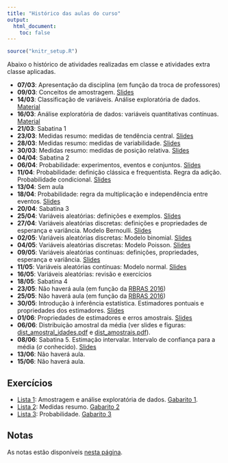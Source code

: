 ```yaml
---
title: "Histórico das aulas do curso"
output:
  html_document:
    toc: false
---
```


```r
source("knitr_setup.R")
```

Abaixo o histórico de atividades realizadas em classe e atividades extra
classe aplicadas.

- **07/03**: Apresentação da disciplina (em função da troca de professores)
- **09/03**: Conceitos de amostragem. [Slides](01_introducao_e_amostragem/01_Introducao_a_Estatistica_e_amostragem.pdf)
- **14/03**: Classificação de variáveis. Análise exploratória de dados.
  [Material](02_Analise_Exploratoria_de_Dados.html)
- **16/03**: Análise exploratória de dados: variáveis quantitativas
  contínuas. [Material](02_Analise_Exploratoria_de_Dados.html)
- **21/03**: Sabatina 1
- **23/03**: Medidas resumo: medidas de tendência central.
  [Slides](03_Medidas_resumo/03_Medidas_resumo.pdf)
- **28/03**: Medidas resumo: medidas de variabilidade.
  [Slides](03_Medidas_resumo/03_Medidas_resumo.pdf)
- **30/03**: Medidas resumo: medidas de posição relativa.
  [Slides](03_Medidas_resumo/03_Medidas_resumo.pdf)
- **04/04**: Sabatina 2
- **06/04**: Probabilidade: experimentos, eventos e conjuntos.
  [Slides](04_Probabilidade/04_Probabilidade.pdf)
- **11/04**: Probabilidade: definição clássica e frequentista. Regra da
  adição. Probabilidade condicional.
  [Slides](04_Probabilidade/04_Probabilidade.pdf)
- **13/04**: Sem aula
- **18/04**: Probabilidade: regra da multiplicação e independência entre
  eventos. [Slides](04_Probabilidade/04_Probabilidade.pdf)
- **20/04**: Sabatina 3
- **25/04**: Variáveis aleatórias: definições e exemplos.
  [Slides](05_Variaveis_aleatorias/05_Variaveis_Aleatorias.pdf)
- **27/04**: Variáveis aleatórias discretas: definições e propriedades
  de esperança e variância. Modelo Bernoulli.
  [Slides](05_Variaveis_aleatorias/05_Variaveis_Aleatorias.pdf)
- **02/05**: Variáveis aleatórias discretas: Modelo binomial.
  [Slides](05_Variaveis_aleatorias/05_Variaveis_Aleatorias.pdf)
- **04/05**: Variáveis aleatórias discretas: Modelo Poisson.
  [Slides](05_Variaveis_aleatorias/05_Variaveis_Aleatorias.pdf)
- **09/05**: Variáveis aleatórias contínuas: definições, propriedades,
  esperança e variância.
  [Slides](05_Variaveis_aleatorias/05_Variaveis_Aleatorias.pdf)
- **11/05**: Variáveis aleatórias contínuas: Modelo normal.
  [Slides](05_Variaveis_aleatorias/05_Variaveis_Aleatorias.pdf)
- **16/05**: Variáveis aleatórias: revisão e exercícios
- **18/05**: Sabatina 4
- **23/05**: Não haverá aula (em função da [RBRAS 2016])
- **25/05**: Não haverá aula (em função da [RBRAS 2016])
- **30/05**: Introdução à inferência estatística. Estimadores pontuais e
  propriedades dos estimadores.
  [Slides](06_Estimacao_pontual/06_Estimacao_pontual.pdf)
- **01/06**: Propriedades de estimadores e erros amostrais.
  [Slides](06_Estimacao_pontual/06_Estimacao_pontual.pdf)
- **06/06**: Distribuição amostral da média (ver slides e figuras:
  [dist_amostral_idades.pdf](06_Estimacao_pontual/dist_amostral_idades.pdf)
  e [dist_amostrais.pdf](06_Estimacao_pontual/dist_amostrais.pdf)).
- **08/06**: Sabatina 5. Estimação intervalar. Intervalo de confiança
  para a média ($\sigma$ conhecido).
  [Slides](07_Estimacao_intervalar/07_Estimacao_intervalar.pdf)
- **13/06**: Não haverá aula.
- **15/06**: Não haverá aula.

## Exercícios

- [Lista 1][]: Amostragem e análise exploratória de dados. [Gabarito 1][].
- [Lista 2][]: Medidas resumo. [Gabarito 2][]
- [Lista 3][]: Probabilidade. [Gabarito 3][]

## Notas

As notas estão disponíveis [nesta página](notas.html).



[Lista 1]: exercicios/01_Amostragem_e_Exploratoria.pdf
[Gabarito 1]: exercicios/01_Amostragem_e_Exploratoria_GABARITO.pdf
[Lista 2]: exercicios/03_Medidas_resumo.pdf
[Gabarito 2]: exercicios/03_Medidas_resumo_GABARITO.pdf
[Lista 3]: exercicios/04_Probabilidade.pdf
[Gabarito 3]: exercicios/04_Probabilidade_GABARITO.pdf

[RBRAS 2016]: http://rbras2016.ufba.br/pt
